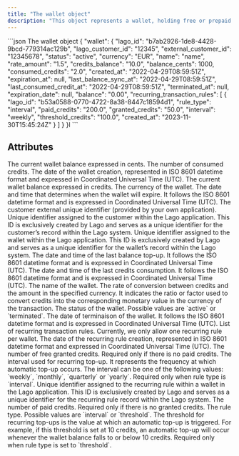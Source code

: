 ```yaml
---
title: "The wallet object"
description: "This object represents a wallet, holding free or prepaid credits."
---
```


<RequestExample>
  ```json The wallet object
  {
    "wallet": {
      "lago_id": "b7ab2926-1de8-4428-9bcd-779314ac129b",
      "lago_customer_id": "12345",
      "external_customer_id": "12345678",
      "status": "active",
      "currency": "EUR",
      "name": "name",
      "rate_amount": "1.5",
      "credits_balance": "10.0",
      "balance_cents": 1000,
      "consumed_credits": "2.0",
      "created_at": "2022-04-29T08:59:51Z",
      "expiration_at": null,
      "last_balance_sync_at": "2022-04-29T08:59:51Z",
      "last_consumed_credit_at": "2022-04-29T08:59:51Z",
      "terminated_at": null,
      "expiration_date": null,
      "balance": "0.00",
      "recurring_transaction_rules": [
        {
          "lago_id": "b53a0588-0770-4722-8a38-8447c18594d1",
          "rule_type": "interval",
          "paid_credits": "200.0",
          "granted_credits": "50.0",
          "interval": "weekly",
          "threshold_credits": "100.0",
          "created_at": "2023-11-30T15:45:24Z"
        }
      ]
    }
  }l
  ```
</RequestExample>

## Attributes

<ResponseField name="wallet" type="object">
  <Expandable title="object" defaultOpen="true">
    <ResponseField name="balance_cents" type="integer" required>
      The current wallet balance expressed in cents.
    </ResponseField>
    <ResponseField name="consumed_credits" type="string" required>
      The number of consumed credits.
    </ResponseField>
    <ResponseField name="created_at" type="string" required>
      The date of the wallet creation, represented in ISO 8601 datetime format and expressed in Coordinated Universal Time (UTC).
    </ResponseField>
    <ResponseField name="credits_balance" type="string" required>
      The current wallet balance expressed in credits.
    </ResponseField>
    <ResponseField name="currency" type="string" required>
      The currency of the wallet.
    </ResponseField>
    <ResponseField name="expiration_at" type="string">
      The date and time that determines when the wallet will expire. It follows the ISO 8601 datetime format and is expressed in Coordinated Universal Time (UTC).
    </ResponseField>
    <ResponseField name="external_customer_id" type="string" required>
      The customer external unique identifier (provided by your own application).
    </ResponseField>
    <ResponseField name="lago_customer_id" type="string" required>
      Unique identifier assigned to the customer within the Lago application. This ID is exclusively created by Lago and serves as a unique identifier for the customer’s record within the Lago system.
    </ResponseField>
    <ResponseField name="lago_id" type="string" required>
      Unique identifier assigned to the wallet within the Lago application. This ID is exclusively created by Lago and serves as a unique identifier for the wallet’s record within the Lago system.
    </ResponseField>
    <ResponseField name="last_balance_sync_at" type="string">
      The date and time of the last balance top-up. It follows the ISO 8601 datetime format and is expressed in Coordinated Universal Time (UTC).
    </ResponseField>
    <ResponseField name="last_consumed_credit_at" type="string">
      The date and time of the last credits consumption. It follows the ISO 8601 datetime format and is expressed in Coordinated Universal Time (UTC).
    </ResponseField>
    <ResponseField name="name" type="string" required>
      The name of the wallet.
    </ResponseField>
    <ResponseField name="rate_amount" type="string" required>
      The rate of conversion between credits and the amount in the specified currency. It indicates the ratio or factor used to convert credits into the corresponding monetary value in the currency of the transaction.
    </ResponseField>
    <ResponseField name="status" type="string" required>
      The status of the wallet. Possible values are `active` or `terminated`.
    </ResponseField>
    <ResponseField name="terminated_at" type="string">
      The date of terminaison of the wallet. It follows the ISO 8601 datetime format and is expressed in Coordinated Universal Time (UTC).
    </ResponseField>
    <ResponseField name="recurring_transaction_rules" type="array">
      List of recurring transaction rules. Currently, we only allow one recurring rule per wallet.
      <Expandable title="array">
        <ResponseField name="created_at" type="string">
          The date of the recurring rule creation, represented in ISO 8601 datetime format and expressed in Coordinated Universal Time (UTC). 
        </ResponseField>
        <ResponseField name="granted_credits" type="string">
          The number of free granted credits. Required only if there is no paid credits. 
        </ResponseField>
        <ResponseField name="interval" type="string">
          The interval used for recurring top-up. It represents the frequency at which automatic top-up occurs. The interval can be one of the following values: `weekly`, `monthly`, `quarterly` or `yearly`. Required only when rule type is `interval`. 
        </ResponseField>
        <ResponseField name="lago_id" type="string">
          Unique identifier assigned to the recurring rule within a wallet in the Lago application. This ID is exclusively created by Lago and serves as a unique identifier for the recurring rule record within the Lago system. 
        </ResponseField>
        <ResponseField name="paid_credits" type="string">
          The number of paid credits. Required only if there is no granted credits. 
        </ResponseField>
        <ResponseField name="rule_type" type="string">
          The rule type. Possible values are `interval` or `threshold`. 
        </ResponseField>
        <ResponseField name="threshold_credits" type="string">
          The threshold for recurring top-ups is the value at which an automatic top-up is triggered. For example, if this threshold is set at 10 credits, an automatic top-up will occur whenever the wallet balance falls to or below 10 credits. Required only when rule type is set to `threshold`. 
        </ResponseField>
      </Expandable>
    </ResponseField>
  </Expandable>
</ResponseField>